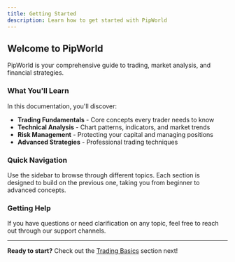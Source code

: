 ```yaml
---
title: Getting Started
description: Learn how to get started with PipWorld
---
```


## Welcome to PipWorld

PipWorld is your comprehensive guide to trading, market analysis, and financial strategies.

### What You'll Learn

In this documentation, you'll discover:

- **Trading Fundamentals** - Core concepts every trader needs to know
- **Technical Analysis** - Chart patterns, indicators, and market trends
- **Risk Management** - Protecting your capital and managing positions
- **Advanced Strategies** - Professional trading techniques

### Quick Navigation

Use the sidebar to browse through different topics. Each section is designed to build on the previous one, taking you from beginner to advanced concepts.

### Getting Help

If you have questions or need clarification on any topic, feel free to reach out through our support channels.

---

**Ready to start?** Check out the [Trading Basics](/docs/trading/basics) section next!

